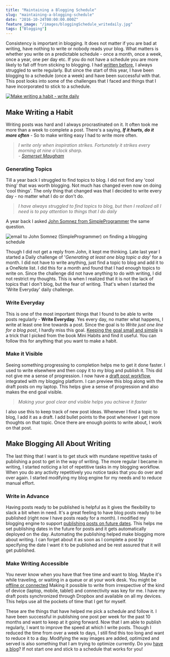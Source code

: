 ```yaml
---
title: "Maintaining a Blogging Schedule"
slug: "maintaining-a-blogging-schedule"
date: "2016-10-24T00:00:00.000Z"
feature_image: "/images/bloggingSchedule_writedaily.jpg"
tags: ["Blogging"]
---
```


Consistency is important in blogging. It does not matter if you are bad at writing, have nothing to write or nobody reads your blog. What matters is whether you write on a predictable schedule - once a month, once a week, once a year, one per day etc. If you do not have a schedule you are more likely to fall off from sticking to blogging. I had [written before](/posts/own-your-urls/), I always struggled to write regularly. But since the start of this year, I have been blogging to a schedule (once a week) and have been successful with that. This post looks into some of the challenges that I faced and things that I have incorporated to stick to a schedule.

[![Make writing a habit - write daily](/images/bloggingSchedule_writedaily.jpg)](https://www.flickr.com/photos/12389767@N04/3097124543/%22)

Make Writing a Habit
--------------------

Writing posts was hard and I always procrastinated on it. It often took me more than a week to complete a post. There's a saying, **_If it hurts, do it more often_** - So to make writing easy I had to write more often.

> _I write only when inspiration strikes. Fortunately it strikes every morning at nine o'clock sharp._  
> _\- [Somerset Maugham](http://www.goodreads.com/quotes/302963-i-write-only-when-inspiration-strikes-fortunately-it-strikes-every)_

### **Generating Topics**

Till a year back I struggled to find topics to blog. I did not find any 'cool thing' that was worth blogging. Not much has changed even now on doing 'cool things'. The only thing that changed was that I decided to write every day - no matter what I do or don't do.

> _I have always struggled to find topics to blog, but then I realized all I need is to pay attention to things that I do daily_

A year back I asked [John Somnez from SimpleProgrammer](https://simpleprogrammer.com/about-simple-programmer/) the same question.

![email to John Somnez (SimpleProgrammer) on finding a blogging schedule](/images/bloggingSchedule_john_email.png)

Though I did not get a reply from John, it kept me thinking. Late last year I started a Daily challenge of '_Generating at least one blog topic a day_' for a month. I did not have to write anything, just find a topic to blog and add it to a OneNote list. I did this for a month and found that I had enough topics to write on. Since the challenge did not have anything to do with writing, I did not restrict my thoughts. This is when I realized that it is not the lack of topics that I don't blog, but the fear of writing. That's when I started the 'Write Everyday' daily challenge.

### **Write Everyday**

This is one of the most important things that I found to be able to write posts regularly - **Write Everyday**. Yes every day, no matter what happens, I write at least one line towards a post. Since the goal is to _Write just one line for a blog post_, I hardly miss this goal. [Keeping the goal small and simple](/posts/morning-routine/) is a trick that I picked from the book Mini Habits and find it useful. You can follow this for anything that you want to make a habit.

### **Make it Visible**

Seeing something progressing to completion helps me to get it done faster. I used to write elsewhere and then copy it to my blog and publish it. This did not give me a sense of progression. I now have a [draft post workflow](/posts/optimizing-octopress-workflow-for-new-posts/), integrated with my blogging platform. I can preview this blog along with the draft posts on my laptop. This helps give a sense of progression and also makes the end goal visible.

> _Making your goal clear and visible helps you achieve it faster_

I also use this to keep track of new post ideas. Whenever I find a topic to blog, I add it as a draft. I add bullet points to the post whenever I get more thoughts on that topic. Once there are enough points to write about, I work on that post.

Make Blogging All About Writing
-------------------------------

The last thing that I want is to get stuck with mundane repetitive tasks of publishing a post to get in the way of writing. The more regular I became in writing, I started noticing a lot of repetitive tasks in my blogging workflow. When you do any activity repetitively you notice tasks that you do over and over again. I started modifying my blog engine for my needs and to reduce manual effort.

### **Write in Advance**

Having posts ready to be published is helpful as it gives the flexibility to slack a bit when in need. It's a great feeling to have blog posts ready to be published (right now I have posts ready for a month). I modified my blogging engine to support [publishing posts on future dates](/posts/automatic-deployment-of-future-posts-with-octopress). This helps me set publishing dates in the future for posts and it gets automatically deployed on the day. Automating the publishing helped make blogging more about writing. I can forget about it as soon as I complete a post by specifying the date I want it to be published and be rest assured that it will get published.

### **Make Writing Accessible**

You never know when you have that free time and want to blog. Maybe it's while traveling, or waiting in a queue or at your work desk. You might be [offline or connected](/posts/staying-productive-offline) Making it possible to write from irrespective of the kind of device (laptop, mobile, tablet) and connectivity was key for me. I have my draft posts synchronized through Dropbox and available on all my devices. This helps use all the pockets of time that I get for myself.

These are the things that have helped me pick a schedule and follow it. I have been successful in publishing one post per week for the past 10 months and want to keep at it going forward. Now that I am able to publish regularly, I want to improve the speed at which I write posts. Though I reduced the time from over a week to days, I still find this too long and want to reduce it to a day. Modifying the way images are added, optimized and served is also something that I am trying to optimize currently. Do you [have a blog](/posts/own-your-urls/)? If not start one and stick to a schedule that works for you!
